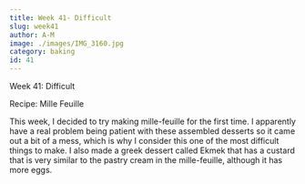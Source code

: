 ```yaml
---
title: Week 41- Difficult
slug: week41
author: A-M
image: ./images/IMG_3160.jpg
category: baking
id: 41
---
```


<div className="main-page-container">
  <p className="main-page-header">Week 41: Difficult</p>
  <p className="sub-header-cream">Recipe:
Mille Feuille
  </p>

  <p className="post-text">
 This week, I decided to try making mille-feuille for the first time. I apparently have a real problem being patient with these assembled desserts so it came out a bit of a mess, which is why I consider this one of the most difficult things to make. I also made a greek dessert called Ekmek that has a custard that is very similar to the pastry cream in the mille-feuille, although it has more eggs.
  </p>

</div>



